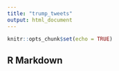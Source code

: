 ```yaml
---
title: "trump_tweets"
output: html_document
---
```


```r
knitr::opts_chunk$set(echo = TRUE)
```

## R Markdown

